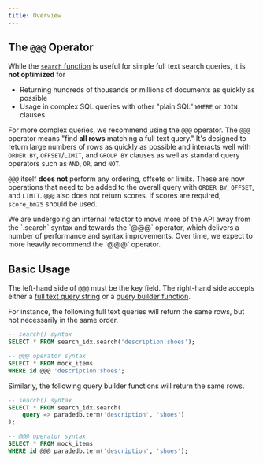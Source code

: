 ```yaml
---
title: Overview
---
```


## The `@@@` Operator

While the [`search` function](/documentation/full-text/overview) is useful for simple full text search queries, it is **not optimized** for

- Returning hundreds of thousands or millions of documents as quickly as possible
- Usage in complex SQL queries with other "plain SQL" `WHERE` or `JOIN` clauses

For more complex queries, we recommend using the `@@@` operator. The `@@@` operator means "find **all rows** matching a full text query." It's designed to return large numbers of rows as quickly as possible and interacts well with `ORDER BY`, `OFFSET`/`LIMIT`, and `GROUP BY` clauses as well as standard query operators such
as `AND`, `OR`, and `NOT`.

`@@@` itself **does not** perform any ordering, offsets or limits. These are now operations that need to be added to the overall query with `ORDER BY`, `OFFSET`, and `LIMIT`.
`@@@` also does not return scores. If scores are required, `score_bm25` should be used.

<Note>
We are undergoing an internal refactor to move more of the API away from the `<index_name>.search` syntax and towards the `@@@` operator, which delivers a number of performance and
syntax improvements. Over time, we expect to more heavily recommend the `@@@` operator.
</Note>

## Basic Usage

The left-hand side of `@@@` must be the key field. The right-hand side accepts either a [full text query string](documentation/full-text/overview) or a [query builder function](/documentation/advanced/overview).

For instance, the following full text queries will return the same rows, but not necessarily in the same order.

```sql
-- search() syntax
SELECT * FROM search_idx.search('description:shoes');

-- @@@ operator syntax
SELECT * FROM mock_items
WHERE id @@@ 'description:shoes';
```

Similarly, the following query builder functions will return the same rows.

```sql
-- search() syntax
SELECT * FROM search_idx.search(
    query => paradedb.term('description', 'shoes')
);

-- @@@ operator syntax
SELECT * FROM mock_items
WHERE id @@@ paradedb.term('description', 'shoes');
```
